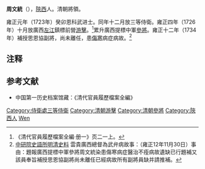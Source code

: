 '''周文統'''（{{bd|？||1734年||Zhou周}}），[[陝西|陝西]]人。清朝將領。  

雍正元年（1723年）癸卯恩科武进士。同年十二月放三等侍衛。雍正四年（1726年）十月放廣西[[左江|左江]]鎮標前營[[游擊|游擊]]。<ref>《清代官員履歷檔案全編·册一》页二一上。</ref>累升廣西提標中軍[[參將|參將]]。雍正十二年（1734年）補授思恩協副將，尚未離任，患[[傷寒|傷寒]]病症病故。<ref>[http://140.109.18.158/digiarch2/content/repository/resource_content.jsp?queryString=%E8%AA%9E%E8%A8%80&oid=2519529&queryType=qc 中研院史語所明清史料] {{Wayback|url=http://140.109.18.158/digiarch2/content/repository/resource_content.jsp?queryString=%E8%AA%9E%E8%A8%80&oid=2519529&queryType=qc |date=20160304231240 }} 雲貴廣西總督為武弁病故事：（雍正12年11月30日）事由：題報廣西提標中軍參將周文統染患傷寒病症醫治不痊病故遺缺已行題補又該員奉旨補授思恩協副將尚未離任已經病故所有副將員缺并請推補。</ref>

==注释==
{{reflist}}

==参考文献==
*中国第一历史档案馆藏：《清代官員履歷檔案全編》

{{雍正元年癸卯恩科武殿試金榜}}
{{DEFAULTSORT:Zhou周}}
[[Category:侍衛處三等侍衛|Category:侍衛處三等侍衛]]
[[Category:清朝游擊|Category:清朝游擊]]
[[Category:清朝參將|Category:清朝參將]]
[[Category:陝西人|Category:陝西人]]
[[Category:周姓|Wen]]